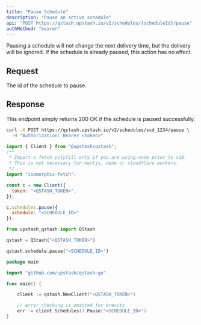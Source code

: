 ```yaml
---
title: "Pause Schedule"
description: "Pause an active schedule"
api: "POST https://qstash.upstash.io/v2/schedules/{scheduleId}/pause"
authMethod: "bearer"
---
```


Pausing a schedule will not change the next delivery time, but the delivery will be ignored.
If the schedule is already paused, this action has no effect.

## Request

<ParamField path="scheduleId" type="string" required>
  The id of the schedule to pause.
</ParamField>

## Response

This endpoint simply returns 200 OK if the schedule is paused successfully.

<RequestExample>

```sh curl
curl -X POST https://qstash.upstash.io/v2/schedules/scd_1234/pause \
  -H "Authorization: Bearer <token>"
```

```js Node
import { Client } from "@upstash/qstash";
/**
 * Import a fetch polyfill only if you are using node prior to v18.
 * This is not necessary for nextjs, deno or cloudflare workers.
 */
import "isomorphic-fetch";

const c = new Client({
  token: "<QSTASH_TOKEN>",
});

c.schedules.pause({
  schedule: "<SCHEDULE_ID>"
});

```

```python Python 
from upstash_qstash import QStash

qstash = QStash("<QSTASH_TOKEN>")

qstash.schedule.pause("<SCHEDULE_ID>")
```

```go Go
package main

import "github.com/upstash/qstash-go"

func main() {

	client := qstash.NewClient("<QSTASH_TOKEN>")

	// error checking is omitted for brevity
	err := client.Schedules().Pause("<SCHEDULE_ID>")
}
```

</RequestExample>
